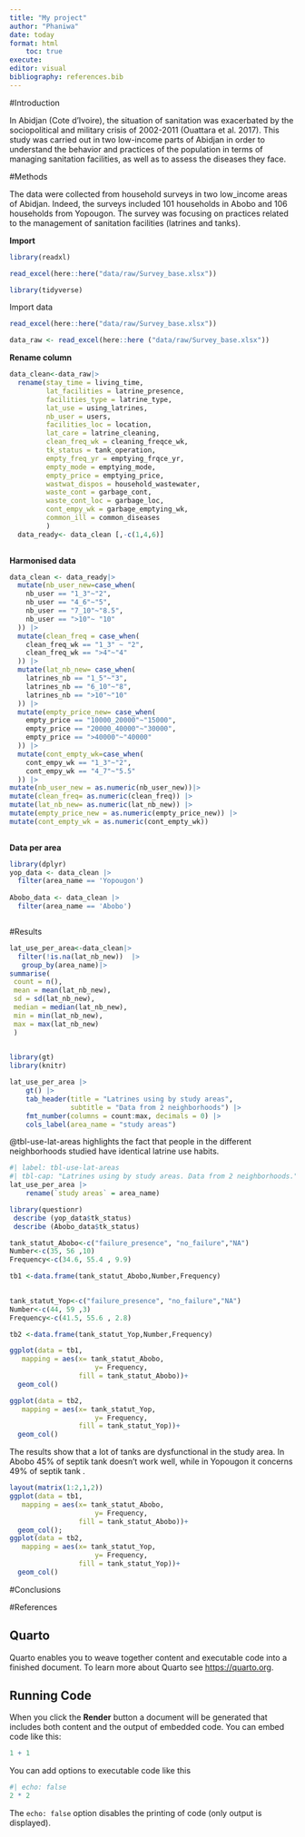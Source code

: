 ```yaml
---
title: "My project"
author: "Phaniwa"
date: today
format: html
    toc: true
execute:
editor: visual
bibliography: references.bib
---
```


#Introduction

In Abidjan (Cote d'Ivoire), the situation of sanitation was exacerbated by the sociopolitical and military crisis of 2002-2011 (Ouattara et al. 2017). This study was carried out in two low-income parts of Abidjan in order to understand the behavior and practices of the population in terms of managing sanitation facilities, as well as to assess the diseases they face.

#Methods

The data were collected from household surveys in two low_income areas of Abidjan. Indeed, the surveys included 101 households in Abobo and 106 households from Yopougon. The survey was focusing on practices related to the management of sanitation facilities (latrines and tanks).

**Import**

```r
library(readxl)
```

```r
read_excel(here::here("data/raw/Survey_base.xlsx"))
```

```r
library(tidyverse)
```

Import data

```r
read_excel(here::here("data/raw/Survey_base.xlsx"))

data_raw <- read_excel(here::here ("data/raw/Survey_base.xlsx"))
```

**Rename column**

```r
data_clean<-data_raw|>
  rename(stay_time = living_time,
         lat_facilities = latrine_presence,
         facilities_type = latrine_type,
         lat_use = using_latrines,
         nb_user = users,
         facilities_loc = location,
         lat_care = latrine_cleaning,
         clean_freq_wk = cleaning_freqce_wk,
         tk_status = tank_operation,
         empty_freq_yr = emptying_frqce_yr,
         empty_mode = emptying_mode,
         empty_price = emptying_price,
         wastwat_dispos = household_wastewater,
         waste_cont = garbage_cont,
         waste_cont_loc = garbage_loc,
         cont_empy_wk = garbage_emptying_wk,
         common_ill = common_diseases
         ) 
  data_ready<- data_clean [,-c(1,4,6)]
  
```

**Harmonised data**

```r
data_clean <- data_ready|>
  mutate(nb_user_new=case_when(
    nb_user == "1_3"~"2",
    nb_user == "4_6"~"5",
    nb_user == "7_10"~"8.5",
    nb_user == ">10"~ "10"
  )) |>
  mutate(clean_freq = case_when(
    clean_freq_wk == "1_3" ~ "2",
    clean_freq_wk == ">4"~"4"
  )) |>
  mutate(lat_nb_new= case_when(
    latrines_nb == "1_5"~"3",
    latrines_nb == "6_10"~"8",
    latrines_nb == ">10"~"10"
  )) |>
  mutate(empty_price_new= case_when(
    empty_price == "10000_20000"~"15000",
    empty_price == "20000_40000"~"30000",
    empty_price == ">40000"~"40000"
  )) |>
  mutate(cont_empty_wk=case_when(
    cont_empy_wk == "1_3"~"2",
    cont_empy_wk == "4_7"~"5.5"
  )) |>
mutate(nb_user_new = as.numeric(nb_user_new))|>
mutate(clean_freq= as.numeric(clean_freq)) |>
mutate(lat_nb_new= as.numeric(lat_nb_new)) |>
mutate(empty_price_new = as.numeric(empty_price_new)) |>
mutate(cont_empty_wk = as.numeric(cont_empty_wk))
  

```

**Data per area**

```r
library(dplyr)
yop_data <- data_clean |>
  filter(area_name == 'Yopougon') 
  
Abobo_data <- data_clean |>
  filter(area_name == 'Abobo')

```

```         
```

#Results

```r
lat_use_per_area<-data_clean|>
  filter(!is.na(lat_nb_new))  |> 
   group_by(area_name)|>
summarise(
 count = n(),
 mean = mean(lat_nb_new),
 sd = sd(lat_nb_new),
 median = median(lat_nb_new),
 min = min(lat_nb_new),
 max = max(lat_nb_new)
 )
 
```

```r
library(gt)
library(knitr)
```

```r
lat_use_per_area |> 
    gt() |> 
    tab_header(title = "Latrines using by study areas",
               subtitle = "Data from 2 neighborhoods") |>
    fmt_number(columns = count:max, decimals = 0) |> 
    cols_label(area_name = "study areas")
```

@tbl-use-lat-areas highlights the fact that people in the different neighborhoods studied have identical latrine use habits.

```r
#| label: tbl-use-lat-areas
#| tbl-cap: "Latrines using by study areas. Data from 2 neighborhoods."
lat_use_per_area |> 
    rename(`study areas` = area_name)
```

```r
library(questionr)
 describe (yop_data$tk_status)
 describe (Abobo_data$tk_status)

```

```r
tank_statut_Abobo<-c("failure_presence", "no_failure","NA")
Number<-c(35, 56 ,10)
Frequency<-c(34.6, 55.4 , 9.9)

tb1 <-data.frame(tank_statut_Abobo,Number,Frequency)
  
```

```r
tank_statut_Yop<-c("failure_presence", "no_failure","NA")
Number<-c(44, 59 ,3)
Frequency<-c(41.5, 55.6 , 2.8)

tb2 <-data.frame(tank_statut_Yop,Number,Frequency)
```

```r
ggplot(data = tb1,
   mapping = aes(x= tank_statut_Abobo, 
                     y= Frequency,
                 fill = tank_statut_Abobo))+
  geom_col()


```

```r


ggplot(data = tb2,
   mapping = aes(x= tank_statut_Yop, 
                     y= Frequency,
                 fill = tank_statut_Yop))+
  geom_col()

```

The results show that a lot of tanks are dysfunctional in the study area. In Abobo 45% of septik tank doesn't work well, while in Yopougon it concerns 49% of septik tank .

```r
layout(matrix(1:2,1,2))
ggplot(data = tb1,
   mapping = aes(x= tank_statut_Abobo, 
                     y= Frequency,
                 fill = tank_statut_Abobo))+
  geom_col();
ggplot(data = tb2,
   mapping = aes(x= tank_statut_Yop, 
                     y= Frequency,
                 fill = tank_statut_Yop))+
  geom_col()
```

#Conclusions

#References

## Quarto

Quarto enables you to weave together content and executable code into a finished document. To learn more about Quarto see <https://quarto.org>.

## Running Code

When you click the **Render** button a document will be generated that includes both content and the output of embedded code. You can embed code like this:

```r
1 + 1
```

You can add options to executable code like this

```r
#| echo: false
2 * 2
```

The `echo: false` option disables the printing of code (only output is displayed).
